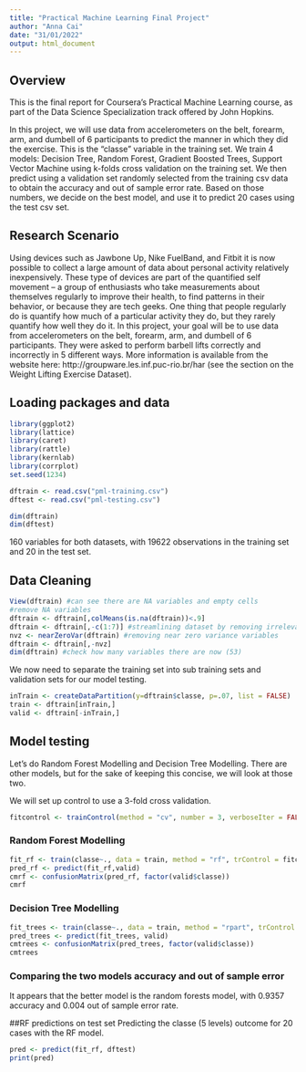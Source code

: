 ---
title: "Practical Machine Learning Final Project"
author: "Anna Cai"
date: "31/01/2022"
output: html_document
---

## Overview

This is the final report for Coursera’s Practical Machine Learning course, as part of the Data Science Specialization track offered by John Hopkins.

In this project, we will use data from accelerometers on the belt, forearm, arm, and dumbell of 6 participants to predict the manner in which they did the exercise. This is the “classe” variable in the training set. We train 4 models: Decision Tree, Random Forest, Gradient Boosted Trees, Support Vector Machine using k-folds cross validation on the training set. We then predict using a validation set randomly selected from the training csv data to obtain the accuracy and out of sample error rate. Based on those numbers, we decide on the best model, and use it to predict 20 cases using the test csv set.

## Research Scenario
Using devices such as Jawbone Up, Nike FuelBand, and Fitbit it is now possible to collect a large amount of data about personal activity relatively inexpensively. These type of devices are part of the quantified self movement – a group of enthusiasts who take measurements about themselves regularly to improve their health, to find patterns in their behavior, or because they are tech geeks. One thing that people regularly do is quantify how much of a particular activity they do, but they rarely quantify how well they do it. In this project, your goal will be to use data from accelerometers on the belt, forearm, arm, and dumbell of 6 participants. They were asked to perform barbell lifts correctly and incorrectly in 5 different ways. More information is available from the website here: http://groupware.les.inf.puc-rio.br/har (see the section on the Weight Lifting Exercise Dataset). 

## Loading packages and data

```{r loading packages}
library(ggplot2)
library(lattice)
library(caret)
library(rattle)
library(kernlab)
library(corrplot)
set.seed(1234)

dftrain <- read.csv("pml-training.csv")
dftest <- read.csv("pml-testing.csv")

dim(dftrain)
dim(dftest)
```

160 variables for both datasets, with 19622 observations in the training set and 20 in the test set.

## Data Cleaning

```{r data cleaning}
View(dftrain) #can see there are NA variables and empty cells
#remove NA variables
dftrain <- dftrain[,colMeans(is.na(dftrain))<.9]
dftrain <- dftrain[,-c(1:7)] #streamlining dataset by removing irrelevant variables
nvz <- nearZeroVar(dftrain) #removing near zero variance variables
dftrain <- dftrain[,-nvz]
dim(dftrain) #check how many variables there are now (53)
```
We now need to separate the training set into sub training sets and validation sets for our model testing.

```{r splitting dataset}
inTrain <- createDataPartition(y=dftrain$classe, p=.07, list = FALSE)
train <- dftrain[inTrain,]
valid <- dftrain[-inTrain,]

```


## Model testing
Let's do Random Forest Modelling and Decision Tree Modelling. There are other models, but for the sake of keeping this concise, we will look at those two.

We will set up control to use a 3-fold cross validation.

```{r}
fitcontrol <- trainControl(method = "cv", number = 3, verboseIter = FALSE)
```
### Random Forest Modelling
```{r random forest modelling}
fit_rf <- train(classe~., data = train, method = "rf", trControl = fitcontrol, tuneLength =5)
pred_rf <- predict(fit_rf,valid)
cmrf <- confusionMatrix(pred_rf, factor(valid$classe))
cmrf
```

### Decision Tree Modelling
```{r dt modelling}
fit_trees <- train(classe~., data = train, method = "rpart", trControl = fitcontrol, tuneLength = 5)
pred_trees <- predict(fit_trees, valid)
cmtrees <- confusionMatrix(pred_trees, factor(valid$classe))
cmtrees
```
### Comparing the two models accuracy and out of sample error
It appears that the better model is the random forests model, with 0.9357 accuracy and 0.004 out of sample error rate.

##RF predictions on test set
Predicting the classe (5 levels) outcome for 20 cases with the RF model.
```{r}
pred <- predict(fit_rf, dftest)
print(pred)
```